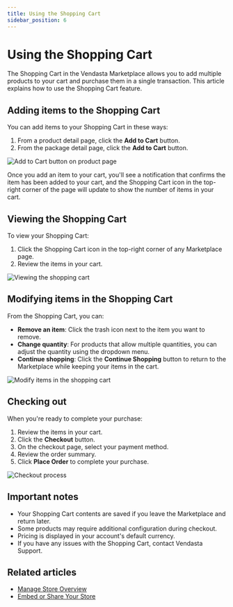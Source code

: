 ```yaml
---
title: Using the Shopping Cart
sidebar_position: 6
---
```


# Using the Shopping Cart

The Shopping Cart in the Vendasta Marketplace allows you to add multiple products to your cart and purchase them in a single transaction. This article explains how to use the Shopping Cart feature.

## Adding items to the Shopping Cart

You can add items to your Shopping Cart in these ways:

1. From a product detail page, click the **Add to Cart** button.
2. From the package detail page, click the **Add to Cart** button.

![Add to Cart button on product page](/img/shopping-cart/shopping-cart-1.jpg)

Once you add an item to your cart, you'll see a notification that confirms the item has been added to your cart, and the Shopping Cart icon in the top-right corner of the page will update to show the number of items in your cart.

## Viewing the Shopping Cart

To view your Shopping Cart:

1. Click the Shopping Cart icon in the top-right corner of any Marketplace page.
2. Review the items in your cart.

![Viewing the shopping cart](/img/shopping-cart/shopping-cart-2.jpg)

## Modifying items in the Shopping Cart

From the Shopping Cart, you can:

- **Remove an item**: Click the trash icon next to the item you want to remove.
- **Change quantity**: For products that allow multiple quantities, you can adjust the quantity using the dropdown menu.
- **Continue shopping**: Click the **Continue Shopping** button to return to the Marketplace while keeping your items in the cart.

![Modify items in the shopping cart](/img/shopping-cart/shopping-cart-3.jpg)

## Checking out

When you're ready to complete your purchase:

1. Review the items in your cart.
2. Click the **Checkout** button.
3. On the checkout page, select your payment method.
4. Review the order summary.
5. Click **Place Order** to complete your purchase.

![Checkout process](/img/shopping-cart/shopping-cart-4.jpg)

## Important notes

- Your Shopping Cart contents are saved if you leave the Marketplace and return later.
- Some products may require additional configuration during checkout.
- Pricing is displayed in your account's default currency.
- If you have any issues with the Shopping Cart, contact Vendasta Support.

## Related articles

- [Manage Store Overview](/marketplace/marketplace-manage-store/manage-store-overview)
- [Embed or Share Your Store](/marketplace/marketplace-manage-store/embed-or-share-your-store)